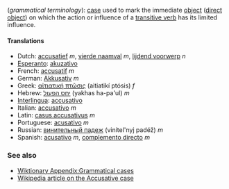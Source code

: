 (''grammatical terminology''): [[case]] used to mark the immediate [[object]] ([[direct object]]) on which the action or influence of a [[transitive verb]] has its limited influence.

====Translations====
*Dutch: [[accusatief]] ''m'', [[vierde naamval]] ''m'', [[lijdend voorwerp]] ''n''
*[[Esperanto]]: [[akuzativo]]
*French: [[accusatif]] ''m''
*German: [[Akkusativ]] ''m''
*Greek: [[αἰτιατική πτῶσις]] (aitiatikí ptósis) ''f''
*Hebrew: [[יחס הפעול]] (yakhas ha-pa'ul) ''m''
*[[Interlingua]]: [[accusativo]]
*Italian: [[accusativo]] ''m''
*Latin: [[casus accusativus]] ''m''
*Portuguese: [[acusativo]] ''m''
*Russian: [[винительный пaдeж]] (vinítel'nyj padéž) ''m''
*Spanish: [[acusativo]] ''m'', [[complemento directo]] ''m''

===See also===
*[[Wiktionary Appendix:Grammatical cases]]
*[[w:Accusative case|Wikipedia article on the Accusative case]]